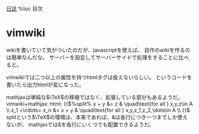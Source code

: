 [[diary|日誌]]
%toc 目次

= vimwiki =
wikiを書いていて気がついたのだが、javascriptを使えば、
自作のwikiを作るのは簡単なんだな。
サーバーを設定してサーバーサイドで処理をすることに比べると。

vimwikiでは二つ以上の属性を持つhtmlタグは扱えないらしい。
{{{xml class='brush: xml;'
<a name='x' href='b'>c</a>
}}}
というコードを書いたら出力htmlが変になった。

mathjaxは単純な$\TeX$の移植ではなく、拡張している部分もあるようだ。
vimwiki+mathjax:
{{{plain class='brush: plain;'
{{$%split%
x + y &= z & \quad\text{for all } x,y,z\in A \\
z_1 +\cdots+ z_n &= x + y & \quad\text{for all } x,y,z_1,z_2,\dots\in A \\
}}$
}}}
html:
{{$%split%
x + y &= z & \quad\text{for all } x,y,z\in A \\
z_1 +\cdots+ z_n &= x + y & \quad\text{for all } x,y,z_1,z_2,\dots\in A \\
}}$
splitという$\TeX$の環境は、本来であれば、&は各行につき一つまでしか使えないが、
mathjaxでは&を各行にいくつでも配置できるようだ。
